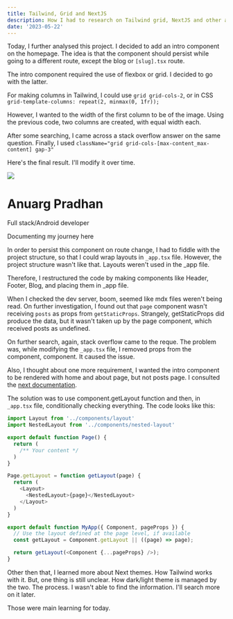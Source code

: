 ```yaml
---
title: Tailwind, Grid and NextJS
description: How I had to research on Tailwind grid, NextJS and other aspects.
date: '2023-05-22'
---
```


Today, I further analysed this project. I decided to add an intro component on the homepage. The idea is that the component should persist while going to a different route, except the blog or `[slug].tsx` route.

The intro component required the use of flexbox or grid. I decided to go with the latter.

For making columns in Tailwind, I could use `grid grid-cols-2`, or in CSS `grid-template-columns: repeat(2, minmax(0, 1fr));`

However, I wanted to the width of the first column to be of the image. Using the previous code, two columns are created, with equal width each.

After some searching, I came across a stack overflow answer on the same question. Finally, I used `className="grid grid-cols-[max-content_max-content] gap-3"`

Here's the final result. I'll modify it over time.

<div className="grid grid-cols-[max-content_max-content] gap-3">
  <Image
    className="rounded-lg"
    src={'/images/anurag.jpg'}
    width={150}
    height={150}
  />
  <div className="self-end">
    <h1 className="m-0 font-semibold text-2xl">Anuarg Pradhan</h1>
    <p className="m-0">Full stack/Android developer</p>
    <p className="m-0">Documenting my journey here</p>
  </div>
</div>

In order to persist this component on route change, I had to fiddle with the project structure, so that I could wrap layouts in `_app.tsx` file. However, the project structure wasn't like that. Layouts weren't used in the \_app file.

Therefore, I restructured the code by making components like Header, Footer, Blog, and placing them in \_app file.

When I checked the dev server, boom, seemed like mdx files weren't being read. On further investigation, I found out that `page` component wasn't receiving `posts` as props from `getStaticProps`. Strangely, getStaticProps did produce the data, but it wasn't taken up by the page component, which received posts as undefined.

On further search, again, stack overflow came to the reque. The problem was, while modifying the `_app.tsx` file, I removed props from the component, component. It caused the issue.

Also, I thought about one more requirement, I wanted the intro component to be rendered with home and about page, but not posts page. I consulted the [next documentation](https://nextjs.org/docs/pages/building-your-application/routing/pages-and-layouts).

The solution was to use component.getLayout function and then, in `_app.tsx` file, conditionally checking everything. The code looks like this:

```tsx:pages/index.js
import Layout from '../components/layout'
import NestedLayout from '../components/nested-layout'

export default function Page() {
  return (
    /** Your content */
  )
}

Page.getLayout = function getLayout(page) {
  return (
    <Layout>
      <NestedLayout>{page}</NestedLayout>
    </Layout>
  )
}
```

```tsx:pages/_app.js
export default function MyApp({ Component, pageProps }) {
  // Use the layout defined at the page level, if available
  const getLayout = Component.getLayout || ((page) => page);

  return getLayout(<Component {...pageProps} />);
}
```

Other then that, I learned more about Next themes. How Tailwind works with it. But, one thing is still unclear. How dark/light theme is managed by the two. The process. I wasn't able to find the information. I'll search more on it later.

Those were main learning for today.
